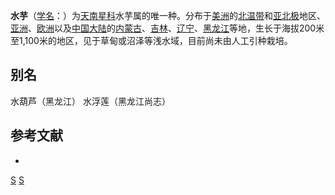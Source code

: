 {{Speciesbox
| taxon = Calla palustris
| image = Calla palustris water arum VI08 C H5478.jpg
| image_caption = 
| binomial_authority = [[卡尔·林奈|L.]]
}}

'''水芋'''（[[学名|学名]]：{{lang|la|''Calla palustris''}}）为[[天南星科|天南星科]]水芋属的唯一种。分布于[[美洲|美洲]]的[[北温带|北温带]]和[[亚北极|亚北极]]地区、[[亚洲|亚洲]]、[[欧洲|欧洲]]以及[[中国大陆|中国大陆]]的[[内蒙古|内蒙古]]、[[吉林|吉林]]、[[辽宁|辽宁]]、[[黑龙江|黑龙江]]等地，生长于海拔200米至1,100米的地区，见于草甸或沼泽等浅水域，目前尚未由人工引种栽培。

== 别名 ==
水葫芦（黑龙江） 水浮莲（黑龙江尚志）

== 参考文献 ==
<div class="references-small">
* {{cite web| url =http://www.bioinfo.cn/db05/KmzwSpecies.php?action=view&id=706| title =水芋| work =《中国高等植物数据库全库》| publisher =中国科学院微生物研究所| author =昆明植物研究所| accessdate =2009-02-21| deadurl =yes| archiveurl =https://web.archive.org/web/20160305091933/http://www.bioinfo.cn/db05/KmzwSpecies.php?action=view&id=706| archivedate =2016-03-05}}
</div>
{{Taxonbar|from=Q175886}}

{{DEFAULTSORT:Calla palustris}}
[[Category:水芋属|S]]
[[Category:卡尔·林奈命名的生物分类|S]]


{{Araceae-stub}}